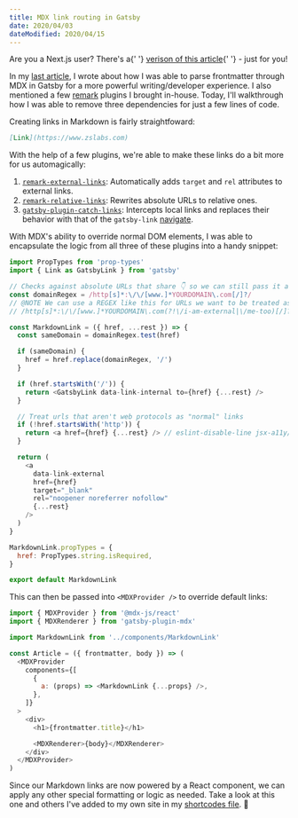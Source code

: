 ```yaml
---
title: MDX link routing in Gatsby
date: 2020/04/03
dateModified: 2020/04/15
---
```


<Alert>
  <p>
    Are you a Next.js user? There's a{' '}
    <a href="/articles/easy-link-routing-in-nextjs">verison of this article</a>{' '}
    - just for you!
  </p>
</Alert>

In my [last article](/articles/mdx-frontmatter-in-gatsby/), I wrote about how I was able to parse frontmatter through MDX in Gatsby for a more powerful writing/developer experience. I also mentioned a few [remark](https://github.com/remarkjs/remark) plugins I brought in-house. Today, I'll walkthrough how I was able to remove three dependencies for just a few lines of code.

Creating links in Markdown is fairly straightfoward:

```md
[Link](https://www.zslabs.com)
```

With the help of a few plugins, we're able to make these links do a bit more for us automagically:

1. [`remark-external-links`](https://github.com/remarkjs/remark-external-links): Automatically adds `target` and `rel` attributes to external links.
2. [`remark-relative-links`](https://github.com/zslabs/remark-relative-links): Rewrites absolute URLs to relative ones.
3. [`gatsby-plugin-catch-links`](https://github.com/gatsbyjs/gatsby/tree/master/packages/gatsby-plugin-catch-links_): Intercepts local links and replaces their behavior with that of the `gatsby-link` [navigate](https://www.gatsbyjs.org/docs/gatsby-link/#how-to-use-the-navigate-helper-function).

With MDX's ability to override normal DOM elements, I was able to encapsulate the logic from all three of these plugins into a handy snippet:

```js filename=MarkdownLink.js
import PropTypes from 'prop-types'
import { Link as GatsbyLink } from 'gatsby'

// Checks against absolute URLs that share 👇 so we can still pass it along to Gatsby's internal link component
const domainRegex = /http[s]*:\/\/[www.]*YOURDOMAIN\.com[/]?/
// @NOTE We can use a REGEX like this for URLs we want to be treated as external which could be used for Netlify redirects
// /http[s]*:\/\/[www.]*YOURDOMAIN\.com(?!\/i-am-external|\/me-too)[/]?/

const MarkdownLink = ({ href, ...rest }) => {
  const sameDomain = domainRegex.test(href)

  if (sameDomain) {
    href = href.replace(domainRegex, '/')
  }

  if (href.startsWith('/')) {
    return <GatsbyLink data-link-internal to={href} {...rest} />
  }

  // Treat urls that aren't web protocols as "normal" links
  if (!href.startsWith('http')) {
    return <a href={href} {...rest} /> // eslint-disable-line jsx-a11y/anchor-has-content
  }

  return (
    <a
      data-link-external
      href={href}
      target="_blank"
      rel="noopener noreferrer nofollow"
      {...rest}
    />
  )
}

MarkdownLink.propTypes = {
  href: PropTypes.string.isRequired,
}

export default MarkdownLink
```

This can then be passed into `<MDXProvider />` to override default links:

```js filename=Article.js
import { MDXProvider } from '@mdx-js/react'
import { MDXRenderer } from 'gatsby-plugin-mdx'

import MarkdownLink from '../components/MarkdownLink'

const Article = ({ frontmatter, body }) => (
  <MDXProvider
    components={[
      {
        a: (props) => <MarkdownLink {...props} />,
      },
    ]}
  >
    <div>
      <h1>{frontmatter.title}</h1>

      <MDXRenderer>{body}</MDXRenderer>
    </div>
  </MDXProvider>
)
```

Since our Markdown links are now powered by a React component, we can apply any other special formatting or logic as needed. Take a look at this one and others I've added to my own site in my [shortcodes file](https://github.com/zslabs/zslabs.com/blob/master/src/components/mdxShortcodes.js). 🎉
